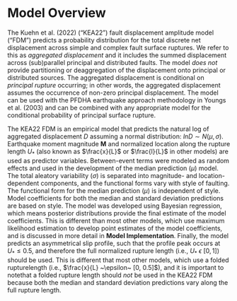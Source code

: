 # Model Overview

The Kuehn et al. (2022) ("KEA22") fault displacement amplitude model ("FDM")
predicts a probability distribution for the total discrete net displacement 
across simple and complex fault surface ruptures. We refer to this as 
*aggregated displacement* and it includes the summed displacement across 
(sub)parallel principal and distributed faults. The model *does not* provide 
partitioning or deaggregation of the displacement onto principal or distributed 
sources. The aggregated displacement is conditional on *principal rupture* 
occurring; in other words, the aggregated displacement assumes the occurrence of 
non-zero principal displacement. The model can be used with the PFDHA earthquake 
approach methodology in Youngs et al. (2003) and can be combined with any 
appropriate model for the conditional probability of principal surface rupture.

The KEA22 FDM is an empirical model that predicts the natural log of aggregated 
displacement $D$ assuming a normal distribution: $lnD\sim N(\mu, \sigma)$. 
Earthquake moment magnitude $\textbf{M}$ and normalized location along the 
rupture length $U_*$ (also known as $\frac{x}{L}$ or $\frac{l}{L}$ in other 
models) are used as predictor variables. Between-event terms were modeled as 
random effects and used in the development of the median prediction ($\mu$) 
model. The total aleatory variability ($\sigma$) is separated into magnitude- 
and location-dependent components, and the functional forms vary with style of 
faulting. The functional form for the median prediction ($\mu$) is independent 
of style. Model coefficients for both the median and standard deviation 
predictions are based on style. The model was developed using Bayesian 
regression, which means posterior distributions provide the final estimate of the 
model coefficients. This is different than most other models, which use maximum 
likelihood estimation to develop point estimates of the model coefficients, and 
is discussed in more detail in **Model Implementation**. Finally, the model 
predicts an asymmetrical slip profile, such that the profile peak occurs at 
$U_* \le 0.5$, and therefore the full normalized rupture length (i.e., 
$U_* ~\epsilon~ [0, 1]$) should be used. This is different that most other 
models, which use a folded rupturelength (i.e., 
$\frac{x}{L} ~\epsilon~ [0, 0.5]$), and it is important to notethat a folded 
rupture length should *not* be used in the KEA22 FDM because both the median and 
standard deviation predictions vary along the full rupture length.






